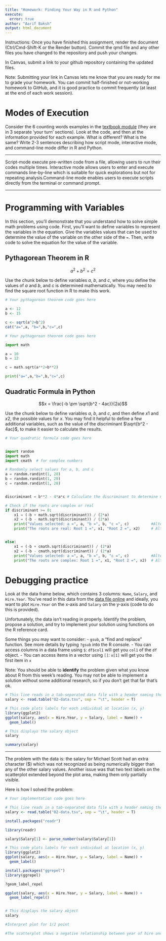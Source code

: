 ```yaml
---
title: "Homework: Finding Your Way in R and Python"
execute:
  error: true
author: "Aarif Baksh"
output: html_document
---
```


Instructions: Once you have finished this assignment, render the document (Ctrl/Cmd-Shift-K or the Render button). Commit the qmd file and any other files you have changed to the repository and push your changes.

In Canvas, submit a link to your github repository containing the updated files. 

Note: Submitting your link in Canvas lets me know that you are ready for me to grade your homework. You can commit half-finished or not-working homework to GitHub, and it is good practice to commit frequently (at least at the end of each work session). 

# Modes of Execution

Consider the 6 counting words examples in the [textbook module](https://srvanderplas.github.io/stat-computing-r-python/part-tools/04-scripts-notebooks.html#a-short-history-of-talking-to-computers) (they are in 3 separate 'your turn' sections). Look at the code, and then at the information provided for each example. What is different? What is the same? Write 2-3 sentences describing how script mode, interactive mode, and command-line mode differ in R and Python.

---

Script-mode execute pre-written code from a file, allowing users to run their codes multiple times. Interactive mode allows users to enter and execute commands line-by-line which is suitable for quick explorations but not for repeating analysis.Command-line mode enables users to execute scripts directly from the terminal or command prompt.   

---


# Programming with Variables

In this section, you'll demonstrate that you understand how to solve simple math problems using code. First, you'll want to define variables to represent the variables in the equation. Give the variables values that can be used to determine the value of the variable on the other side of the `=`. Then, write code to solve the equation for the value of the variable. 

## Pythagorean Theorem in R

$$a^2 + b^2 = c^2$$

Use the chunk below to define variables $a$, $b$, and $c$, where you define the values of $a$ and $b$, and $c$ is determined mathematically. You may need to find the square root function in R to make this work.

```r
# Your pythagorean theorem code goes here

a <- 12
b <- 15

c <- sqrt(a^2+b^2)
cat("a=",a, "b=",b,"c=",c)

```

```python
# Your pythagorean theorem code goes here

import math

a = 10
b = 12

c = math.sqrt(a**2+b**2)

print("a=",a,"b=",b,"c=",c)

```








## Quadratic Formula in Python

$$x = \frac{-b \pm \sqrt{b^2 - 4ac}}{2a}$$

Use the chunk below to define variables $a$, $b$, and $c$, and then define $x1$ and $x2$, the possible values for $x$. You may find it helpful to define a few additional variables, such as the value of the discriminant $\sqrt{b^2 - 4ac}$, to make it easier to calculate the results. 

```python
# Your quadratic formula code goes here


import random
import math
import cmath  # for complex numbers

# Randomly select values for a, b, and c
a = random.randint(1, 20)
b = random.randint(1, 20)
c = random.randint(1, 20)


discriminant = b**2 - 4*a*c # Calculate the discriminant to determine nature of roots

# Check if the roots are complex or real
if discriminant >= 0:
    x1 = (-b + math.sqrt(discriminant)) / (2*a)
    x2 = (-b - math.sqrt(discriminant)) / (2*a)
    print("Values selected: a =", a, "b =", b, "c =", c)          #Alternatively print(f"Values selected: a = {a}, b = {b}, c = {c}")
    print("The roots are real: Root 1 =", x1, "Root 2 =", x2)     # Alternatively print(f"The roots are complex: Root 1 = {x1}, Root 2 = {x2}")


else:
    x1 = (-b + cmath.sqrt(discriminant)) / (2*a)
    x2 = (-b - cmath.sqrt(discriminant)) / (2*a)
    print("Values selected: a =", a, "b =", b, "c =", c)          #Alternatively print(f"Values selected: a = {a}, b = {b}, c = {c}")
    print("The roots are complex: Root 1 =", x1, "Root 2 =", x2)  # Alternatively print(f"The roots are complex: Root 1 = {x1}, Root 2 = {x2}")


```

# Debugging practice

Look at the data frame below, which contains 3 columns: `Name`, `Salary`, and `Hire.Year`. You've read in this data from the [data file online](https://github.com/unl-statistics/stat850/blob/main/homework/02-data.tsv) and ideally, you want to plot `Hire.Year` on the x-axis and `Salary` on the y-axis (code to do this is provided).

Unfortunately, the data isn't reading in properly. Identify the problem, propose a solution, and try to implement your solution using functions on the R reference card.

Some things you may want to consider: - `gsub`, a "find and replace" function. See more details by typing `?gsub` into the R console. - You can access columns in a data frame using `$`: `df$col1` will get you `col1` of the `df` object. - You can access items in a vector using `[]`: `x[1]` will get you the first item in `x`

Note: You should be able to **identify** the problem given what you know about R from this week's reading. You may not be able to implement a solution without some additional research, so if you don't get that far that's ok.

```r
# This line reads in a tab-separated data file with a header naming the columns
salary <- read.table("02-data.tsv", sep = "\t", header = T)

# This code plots labels for each individual at location (x, y)
library(ggplot2)
ggplot(salary, aes(x = Hire.Year, y = Salary, label = Name)) + 
  geom_label()

# This displays the salary object
salary

summary(salary)

```

------------------------------------------------------------------------

The problem with the data is: the salary for Michael Scott had an extra character ($) which was not recognized as being numerically bigger than any of the other salary values. Another issue was that two text labels on the scatterplot extended beyond the plot area, making them only partially visible.     

Here is how I solved the problem:

```r
# Your implementation code goes here

# This line reads in a tab-separated data file with a header naming the columns
salary <- read.table("02-data.tsv", sep = "\t", header = T)

install.packages("readr")

library(readr)

salary$Salary[1] <- parse_number(salary$Salary[1])

# This code plots labels for each individual at location (x, y)
library(ggplot2)
ggplot(salary, aes(x = Hire.Year, y = Salary, label = Name)) + 
  geom_label()

install.packages("ggrepel")
library(ggrepel)

?geom_label_repel

ggplot(salary, aes(x = Hire.Year, y = Salary, label = Name)) + 
  geom_label_repel()


# This displays the salary object
salary

#Interpret plot for 1/2 point

#The scatterplot shows a negative relationship between year of hire and salary. Specifically, individuals hired more recently tend to have lower salaries compared to those who were hired earlier. This trend suggests that people who were hired for a longer period of time, and are therefore more experienced, tend to have higher salaries than those who are relatively newer at the job. 
```
